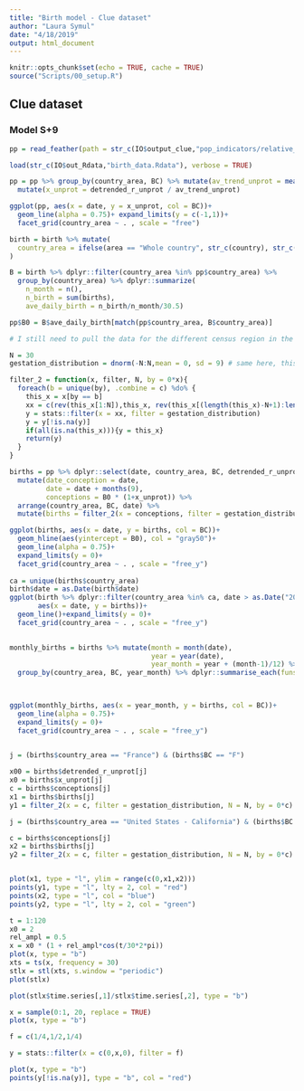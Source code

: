 ```yaml
---
title: "Birth model - Clue dataset"
author: "Laura Symul"
date: "4/18/2019"
output: html_document
---
```


```r
knitr::opts_chunk$set(echo = TRUE, cache = TRUE)
source("Scripts/00_setup.R")
```


## Clue dataset


### Model S+9

```r

pp = read_feather(path = str_c(IO$output_clue,"pop_indicators/relative_sexual_indicators_detrended.feather"))

load(str_c(IO$out_Rdata,"birth_data.Rdata"), verbose = TRUE)

```

```r

pp = pp %>% group_by(country_area, BC) %>% mutate(av_trend_unprot = mean(trend_r_unprot)) %>% 
  mutate(x_unprot = detrended_r_unprot / av_trend_unprot)

ggplot(pp, aes(x = date, y = x_unprot, col = BC))+
  geom_line(alpha = 0.75)+ expand_limits(y = c(-1,1))+
  facet_grid(country_area ~ . , scale = "free")

```

```r

birth = birth %>% mutate(
  country_area = ifelse(area == "Whole country", str_c(country), str_c(country, " - ", area))
)

B = birth %>% dplyr::filter(country_area %in% pp$country_area) %>% 
  group_by(country_area) %>% dplyr::summarize(
    n_month = n(),
    n_birth = sum(births),
    ave_daily_birth = n_birth/n_month/30.5)

pp$B0 = B$ave_daily_birth[match(pp$country_area, B$country_area)]

# I still need to pull the data for the different census region in the US

N = 30
gestation_distribution = dnorm(-N:N,mean = 0, sd = 9) # same here, this is more or less realistic, but we can pull actual gestation length data

filter_2 = function(x, filter, N, by = 0*x){
  foreach(b = unique(by), .combine = c) %do% {
    this_x = x[by == b]
    xx = c(rev(this_x[1:N]),this_x, rev(this_x[(length(this_x)-N+1):length(this_x)]))
    y = stats::filter(x = xx, filter = gestation_distribution)
    y = y[!is.na(y)]
    if(all(is.na(this_x))){y = this_x}
    return(y)
  }
}

births = pp %>% dplyr::select(date, country_area, BC, detrended_r_unprot, x_unprot, B0) %>% 
  mutate(date_conception = date, 
         date = date + months(9),
         conceptions = B0 * (1+x_unprot)) %>% 
  arrange(country_area, BC, date) %>% 
  mutate(births = filter_2(x = conceptions, filter = gestation_distribution, N = N, by = interaction(country_area, BC)))

ggplot(births, aes(x = date, y = births, col = BC))+
  geom_hline(aes(yintercept = B0), col = "gray50")+
  geom_line(alpha = 0.75)+
  expand_limits(y = 0)+
  facet_grid(country_area ~ . , scale = "free_y")
  
ca = unique(births$country_area)
birth$date = as.Date(birth$date)
ggplot(birth %>% dplyr::filter(country_area %in% ca, date > as.Date("2014-01-01")), 
       aes(x = date, y = births))+
  geom_line()+expand_limits(y = 0)+
  facet_grid(country_area ~ . , scale = "free_y")
  

monthly_births = births %>% mutate(month = month(date),
                                   year = year(date),
                                   year_month = year + (month-1)/12) %>% 
  group_by(country_area, BC, year_month) %>% dplyr::summarise_each(funs = sum, births, conceptions)
  


ggplot(monthly_births, aes(x = year_month, y = births, col = BC))+
  geom_line(alpha = 0.75)+
  expand_limits(y = 0)+
  facet_grid(country_area ~ . , scale = "free_y")
  

```








```r


j = (births$country_area == "France") & (births$BC == "F")

x00 = births$detrended_r_unprot[j]
x0 = births$x_unprot[j]
c = births$conceptions[j]
x1 = births$births[j]
y1 = filter_2(x = c, filter = gestation_distribution, N = N, by = 0*c)

j = (births$country_area == "United States - California") & (births$BC == "F")

c = births$conceptions[j]
x2 = births$births[j]
y2 = filter_2(x = c, filter = gestation_distribution, N = N, by = 0*c)


plot(x1, type = "l", ylim = range(c(0,x1,x2)))
points(y1, type = "l", lty = 2, col = "red")
points(x2, type = "l", col = "blue")
points(y2, type = "l", lty = 2, col = "green")

```


```r
t = 1:120
x0 = 2
rel_ampl = 0.5
x = x0 * (1 + rel_ampl*cos(t/30*2*pi))
plot(x, type = "b")
xts = ts(x, frequency = 30)
stlx = stl(xts, s.window = "periodic")
plot(stlx)

plot(stlx$time.series[,1]/stlx$time.series[,2], type = "b")

```


```r

x = sample(0:1, 20, replace = TRUE)
plot(x, type = "b")

f = c(1/4,1/2,1/4)

y = stats::filter(x = c(0,x,0), filter = f)

plot(x, type = "b")
points(y[!is.na(y)], type = "b", col = "red")


```

